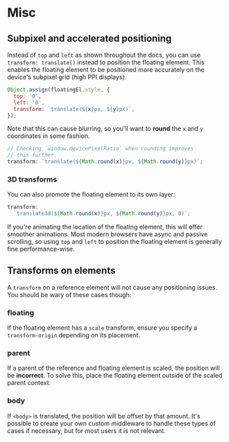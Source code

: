 
# Misc

## Subpixel and accelerated positioning

Instead of `top` and `left` as shown throughout the docs, you can
use `transform: translate()` instead to position the floating
element. This enables the floating element to be positioned more
accurately on the device's subpixel grid (high PPI displays).

```js
Object.assign(floatingEl.style, {
  top: '0',
  left: '0',
  transform: `translate(${x}px, ${y}px)`,
});
```

Note that this can cause blurring, so you'll want to **round**
the `x` and `y` coordinates in some fashion.

```js
// Checking `window.devicePixelRatio` when rounding improves
// this further
transform: `translate(${Math.round(x)}px, ${Math.round(y)}px)`;
```

### 3D transforms

You can also promote the floating element to its own layer:

<!-- prettier-ignore -->
```js
transform: 
  `translate3d(${Math.round(x)}px, ${Math.round(y)}px, 0)`;
```

If you're animating the location of the floating element, this
will offer smoother animations. Most modern browsers have async
and passive scrolling, so using `top` and `left` to position the
floating element is generally fine performance-wise.

## Transforms on elements

A `transform` on a reference element will not cause any
positioning issues. You should be wary of these cases though:

### floating

If the floating element has a `scale` transform, ensure you
specify a `transform-origin` depending on its placement.

### parent

If a parent of the reference and floating element is scaled, the
position will be **incorrect**. To solve this, place the floating
element outside of the scaled parent context.

### body

If `<body>` is translated, the position will be offset by that
amount. It's possible to create your own custom middleware to
handle these types of cases if necessary, but for most users it
is not relevant.

